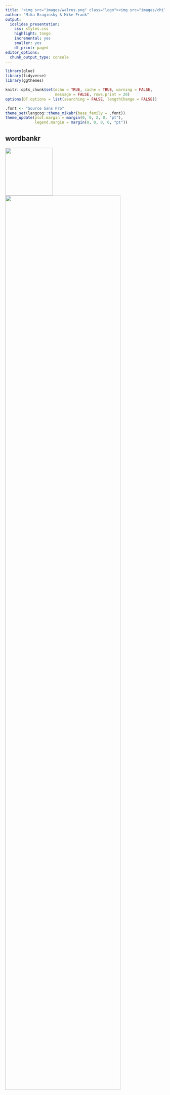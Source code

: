 ```yaml
---
title: '<img src="images/walrus.png" class="logo"><img src="images/childes-db.png" class="logo"><br>Large-scale data tools in child language acquisition'
author: "Mika Braginsky & Mike Frank"
output: 
  ioslides_presentation: 
    css: styles.css
    highlight: tango
    incremental: yes
    smaller: yes
    df_print: paged
editor_options: 
  chunk_output_type: console
---
```


```r
library(glue)
library(tidyverse)
library(ggthemes)

knitr::opts_chunk$set(echo = TRUE, cache = TRUE, warning = FALSE,
                      message = FALSE, rows.print = 20)
options(DT.options = list(searching = FALSE, lengthChange = FALSE))

.font <- "Source Sans Pro"
theme_set(langcog::theme_mikabr(base_family = .font))
theme_update(plot.margin = margin(0, 0, 2, 0, "pt"),
             legend.margin = margin(0, 0, 0, 0, "pt"))
```


## wordbankr

<div class="centered">
<img src="images/walrus.png" style="height: 150px;"><br>
<img src="images/wordbank-schema.png" style="width: 85%;">
</div>

## wordbankr {.build}
```r
library(wordbankr)
ls("package:wordbankr")
```

## wordbankr: instruments
```r
intruments <- get_instruments()
intruments
```

## wordbankr: sources
```r
sources <- get_sources()
sources
```

## wordbankr: sources
```r
get_sources(language = "English (American)")
```

## wordbankr: administrations
```r
admins_eng_ws <- get_administration_data(language = "English (American)", form = "WS")
admins_eng_ws
n_distinct(admins_eng_ws$data_id)
```

## wordbankr: administrations
```r
admins_eng_ws %>% count(age)
```

## wordbankr: administrations
```r
ggplot(admins_eng_ws, aes(x = age, y = production)) +
  geom_jitter(colour = "grey", size = 0.5) +
  geom_smooth()
```

## wordbankr: administrations
```r
admins_russian <- get_administration_data(language = "Russian")
admins_russian
```

## wordbankr: administrations
```r
admins_ws <- get_administration_data(form = "WS")
admins_ws
```

## wordbankr: administrations
```r
admins <- get_administration_data()
admins
nrow(admins)
```

## wordbankr: administrations
```r
admins %>% count(language, form)
```

## wordbankr: items
```r
items_eng_ws <- get_item_data(language = "English (American)", form = "WS")
items_eng_ws
```

## wordbankr: items
```r
items_eng_ws %>% distinct(type)
```

## wordbankr: items
```r
items_eng_ws %>% distinct(category)
```

## wordbankr: items
```r
items_eng_ws %>% distinct(lexical_category)
```

## wordbankr: items
```r
items <- get_item_data()
items
```

## wordbankr: items
```r
items %>% count(language, form)
```

## wordbankr: data
```r
ids <- items_eng_ws %>%
  filter(definition %in% c("dog", "cat")) %>%
  pull(item_id)

get_instrument_data(language = "English (American)", form = "WS", items = ids)
```

## wordbankr: data
```r
get_instrument_data(language = "English (American)", form = "WS",
                    items = ids, administrations = TRUE, iteminfo = TRUE)
```

## wordbankr: data
```r
twos <- admins_eng_ws %>% filter(age == 24)
dog_cat <- items_eng_ws %>% filter(definition %in% c("dog", "cat"))
get_instrument_data(language = "English (American)", form = "WS", items = ids,
                    administrations = twos, iteminfo = dog_cat)
```

## wordbankr

__Exercises__

1. Compute and plot median productive vocabulary size (as proportion of total words) over age in each language. Limit to WS data for children 16-30 months old (hint: `left_join` and `facet_wrap` are likely to be helpful).

2. For English WS data, compute and plot the proportion of children that produce each word in the "toys" category at each age.

- Bonus: Do the same thing as in 2 but separately for girls and boys.

## wordbankr {.build}

Median vocabulary sizes

```r
num_words <- items %>%
  filter(form == "WS", type == "word") %>%
  group_by(language) %>%
  summarise(words = n())
```

```r
vocab_summary <- admins %>%
  filter(form == "WS", age >= 16, age <= 30) %>%
  left_join(num_words) %>%
  mutate(prop_vocab = production / words) %>%
  group_by(language, age) %>%
  summarise(median_vocab = median(prop_vocab))
```

```r
ggplot(vocab_summary, aes(x = age, y = median_vocab)) +
  facet_wrap(~language) +
  geom_point() +
  ylim(0, 1) +
  labs(x = "Age (months)", y = "Productive vocabulary size")
```

---

```r
ggplot(vocab_summary, aes(x = age, y = median_vocab)) +
  facet_wrap(~language) +
  geom_point() +
  ylim(0, 1) +
  labs(x = "Age (months)", y = "Productive vocabulary size") +
  theme(strip.text = element_text(size = rel(0.6)))
```

## wordbankr {.build}

Toy trajectories

```r
toys <- items_eng_ws %>%
  filter(type == "word", category == "toys")

toys_data <- get_instrument_data(language = "English (American)", form = "WS",
                                 items = toys$item_id,
                                 administrations = admins_eng_ws,
                                 iteminfo = toys) %>%
  mutate(produces = !is.na(value) & value == "produces")
```

```r
toys_summary <- toys_data  %>%
  group_by(definition, age) %>%
  summarise(total = n(),
            prop_produces = sum(produces) / total)
```

```r
ggplot(toys_summary, aes(x = age, y = prop_produces)) +
  facet_wrap(~definition) +
  geom_smooth(aes(weight = total), method = "glm", se = FALSE,
              method.args = list(family = "binomial")) +
  labs(x = "Age (months)", y = "Proportion of children producing")
```

---

```r
ggplot(toys_summary, aes(x = age, y = prop_produces)) +
  facet_wrap(~definition) +
  geom_smooth(aes(weight = total), method = "glm", se = FALSE,
              method.args = list(family = "binomial")) +
  labs(x = "Age (months)", y = "Proportion of children producing")
```

## wordbankr

Toy trajectories by sex

```r
toys_summary_sex <- toys_data %>%
  filter(!is.na(sex)) %>%
  group_by(definition, age, sex) %>%
  summarise(total = n(),
            prop_produces = sum(produces) / total)
```

```r
ggplot(toys_summary_sex, aes(x = age, y = prop_produces, colour = sex)) +
  facet_wrap(~definition) +
  geom_smooth(aes(weight = total), method = "glm", se = FALSE,
              method.args = list(family = "binomial")) +
  scale_colour_ptol(name = "") +
  labs(x = "Age (months)", y = "Proportion of children producing") +
  theme(legend.position = "top")
```

---

```r
ggplot(toys_summary_sex, aes(x = age, y = prop_produces, colour = sex)) +
  facet_wrap(~definition) +
  geom_smooth(aes(weight = total), method = "glm", se = FALSE,
              method.args = list(family = "binomial")) +
  scale_colour_ptol(name = "") +
  labs(x = "Age (months)", y = "Proportion of children producing") +
  theme(legend.position = "top")
```

## wordbankr: AoA
```r
demo_words <- c("balloon", "puzzle")
demo_aoa <- fit_aoa(toys_data) %>% filter(definition %in% demo_words)

demo_summary <- toys_data %>%
  filter(definition %in% demo_words) %>%
  group_by(definition, age) %>%
  summarise(total = n(),
            prop_produces = sum(produces) / total)

aoa_plot <- ggplot(demo_summary,
                   aes(x = age, y = prop_produces, colour = definition)) +
  facet_wrap(~definition) +
  geom_point() +
  scale_colour_ptol(guide = FALSE) +
  labs(x = "Age (months)", y = "Proportion of children producing")
aoa_plot
```

## wordbankr: AoA
```r
aoa_plot <- aoa_plot +
  geom_smooth(aes(weight = total), method = "glm", se = FALSE,
              method.args = list(family = "binomial"))
aoa_plot
```

## wordbankr: AoA
```r
aoa_plot +
  geom_hline(yintercept = 0.5, colour = "slategrey") +
  geom_vline(aes(xintercept = aoa), colour = "slategrey", data = demo_aoa)
```

## wordbankr: AoA
```r
fit_aoa(toys_data) %>% select(definition, aoa)
```
```r
fit_aoa(toys_data, method = "glmrob", proportion = 0.8) %>% select(definition, aoa)
```

## wordbankr: unilemmas
```r
get_crossling_items()
```
```r
get_crossling_data(uni_lemmas = "dog")
```


## childesr {.flexbox .vcenter}

<div class="centered">
<img src="images/childes-db.png"  style="height: 150px;">
<img src="images/childes-db-schema.png" style="width: 100%;">
</div>

## childesr

```r
knitr::opts_chunk$set(rows.print = 7)
```

```r
library(childesr)
help(package = "childesr")
ls("package:childesr")
```

## childesr: collections, corpora

```r
get_collections()
```

```r
get_corpora()
```

## childesr: transcripts

```r
get_transcripts(collection = "Eng-NA")
```

```r
get_transcripts(corpus = c("Brown", "Clark"))
```

## childesr: participants

```r
get_participants(corpus = "Clark")
```

```r
get_participants(collection = "Eng-NA", age = c(24, 36))
```

## childesr: utterances

```r
get_utterances(corpus = "Clark", role = "target_child")
```

```r
get_utterances(corpus = "Clark", role_exclude = "target_child")
```

## childesr: types

```r
get_types(corpus = "Clark", type = "dog")
```

```r
get_types(collection = "Eng-NA", role = "target_child", type = "dog")
```

## childesr: tokens

```r
get_tokens(corpus = "Clark", role = "target_child", token = "dog")
```

```r
get_tokens(corpus = "Clark", role = "target_child", token = "dog", replace = FALSE)
```

## childesr: tokens

```r
get_tokens(corpus = "Clark", role = "target_child", token = c("dog", "cat"))
```

```r
get_tokens(corpus = "Clark", role = "target_child", token = "dog%")
```

## childesr: tokens

```r
get_tokens(corpus = "Clark", role = "target_child", token = "*", stem = "run")
```

```r
get_tokens(corpus = "Clark", role = "target_child", token = "*", part_of_speech = "v")
```

## childesr: speaker statistics

```r
brown_stats <- get_speaker_statistics(corpus = "Brown", role = "target_child")
brown_stats
```

## childesr: speaker statistics

```r
ggplot(brown_stats, aes(x = target_child_age, y = mlu_w, colour = target_child_name)) +
  geom_point() +
  geom_smooth(method = "lm", se = FALSE) +
  scale_colour_ptol(name = "")
```

## childesr

__Exercises__

1. For each corpus, compute the number of transcripts in it. Make a histogram of these counts.

2. For each corpus, compute the mean length of its transcripts in number of tokens spoken by everyone other than the target child. Plot these means againt the number of transcripts from 1.

3. Retrieve and plot the number of times each child in the Brown corpus said each inflection of the verb "go" over age.

## childesr {.build}

Transcript stats

```r
transcripts <- get_transcripts()
corpus_transcripts <- transcripts %>%
  group_by(corpus_id, corpus_name, language) %>%
  summarise(num_transcripts = n())
```

```r
ggplot(corpus_transcripts, aes(x = num_transcripts)) +
  geom_histogram() +
  labs(x = "Number of transcripts in corpus", y = "Count of corpora")
```

## childesr {.build}

Transcript stats

```r
speaker_stats <- get_speaker_statistics(role_exclude = "target_child")
corpus_tokens <- speaker_stats %>%
  group_by(corpus_id) %>%
  summarise(mean_tokens = mean(num_tokens)) %>%
  left_join(corpus_transcripts)
```

```r
ggplot(corpus_tokens, aes(x = num_transcripts, y = mean_tokens)) +
  geom_point() +
  labs(x = "Number of transcripts in corpus", y = "Mean transcript length")
```

## childesr {.build}

Brown "go" frequencies

```r
go_tokens <- get_tokens(corpus = "Brown", role = "target_child",
                        stem = "go", token = "*", replace = FALSE)
```

```r
go_summary <- go_tokens %>%
  group_by(target_child_name) %>%
  mutate(age = floor(target_child_age)) %>%
  group_by(target_child_name, age, gloss) %>%
  summarise(num_tokens = n())
```

```r
ggplot(go_summary, aes(x = age, y = num_tokens, colour = gloss)) +
  facet_wrap(~target_child_name, scales = "free") +
  geom_line() +
  scale_colour_ptol(name = "") +
  labs(x = "Age (months)", y = "Number of tokens spoken by child") +
  theme(legend.position = "top")
```

## childesr

Brown "go" frequencies

```r
ggplot(go_summary, aes(x = age, y = num_tokens, colour = gloss)) +
  facet_wrap(~target_child_name, scales = "free") +
  geom_line() +
  scale_colour_ptol(name = "") +
  labs(x = "Age (months)", y = "Number of tokens spoken by child") +
  theme(legend.position = "top")
```


## Mini-project!

Use data from Wordbank and/or childes-db to explore some question about language learning. Here's a few ideas:

__Wordbank__<br>
– Explore the relationship between vocabulary size and grammar ability (the items of type complexity).<br>
– Look at the composition of vocabulary -- what proportion of words that children know are which lexical category -- and how it changes over age.

__childes-db__<br>
– Characterize the developmental trajectory of children's lexical diversity (e.g. MTLD) and how it differs by gender.<br>
– Estimate the frequencies of color terms (or some other interesting set of words) in speech to children over age.

__Both__<br>
– For some set of words, estimate their age of acquisition from Wordbank and frequency in child-directed speech from childes-db and examine the relationship between them.<br>
– Determine which words are earliest-learned according to CDI data and according to corpus data and compare the two.

## Resources

__Wordbank__<br>
– [wordbank.stanford.edu](http://wordbank.stanford.edu)<br>
– [github.com/langcog/wordbankr](https://github.com/langcog/wordbankr)<br>
– [langcog.github.io/wordbankr](http://langcog.github.io/wordbankr)<br>
– [mb-cdi.stanford.edu](http://mb-cdi.stanford.edu)<br>
<span class="small">
Citation: Frank, M. C., Braginsky, M., Yurovsky, D., & Marchman, V. A. (2017). Wordbank: An open repository for developmental vocabulary data. Journal of Child Language, 44(3), 677-694.
</span>

__childes-db__<br>
– [childes-db.stanford.edu/](http://childes-db.stanford.edu)<br>
– [github.com/langcog/childesr](https://github.com/langcog/childesr)<br>
– [childes.talkbank.org](https://childes.talkbank.org)<br>
<span class="small">Citation: Sanchez, A., Meylan, S. C., Braginsky, M., MacDonald, K. E., Yurovsky, D., & Frank, M. C. (2019). childes-db: A flexible and reproducible interface to the Child Language Data Exchange System. Behavior Research Methods, 1-14.</span>

__This presentation__<br>
– [github.com/mikabr/acq-tools](https://github.com/mikabr/acq-tools)<br>
– [mikabr.github.io/acq-tools](https://mikabr.github.io/acq-tools)

__Contact__: [mikabr@mit.edu](mailto:mikabr@mit.edu), [mcfrank@stanford.edu](mailto:mcfrank@stanford.edu)
